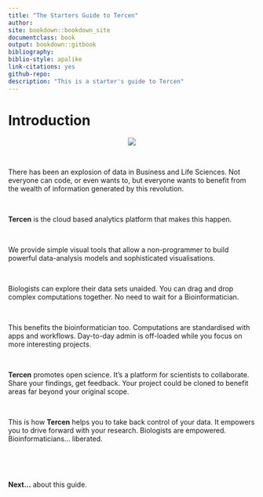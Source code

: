 ```yaml
---
title: "The Starters Guide to Tercen"
author:
site: bookdown::bookdown_site
documentclass: book
output: bookdown::gitbook
bibliography: 
biblio-style: apalike
link-citations: yes
github-repo:  
description: "This is a starter's guide to Tercen"
---
```


# Introduction

<center><img src="images/cover.png"></center>

\

There has been an explosion of data in Business and Life Sciences. Not everyone can code, or even wants to, but everyone wants to benefit from the wealth of information generated by this revolution.

\

__Tercen__  is the cloud based analytics platform that makes this happen. 

\

We provide simple visual tools that allow a non-programmer to build powerful data-analysis models and sophisticated visualisations.

\

Biologists can explore their data sets unaided. You can drag and drop complex computations together. No need to wait for a Bioinformatician.

\

This benefits the bioinformatician too. Computations are standardised with apps and workflows. Day-to-day admin is off-loaded while you focus on more interesting projects.

\

__Tercen__ promotes open science. It's a platform for scientists to collaborate. Share your findings, get feedback. Your project could be cloned to benefit areas far beyond your original scope.    

\

This is how __Tercen__ helps you to take back control of your data. It empowers you to drive forward with your research.  Biologists are empowered. Bioinformaticians... liberated.

\

\

__Next...__ about this guide.
